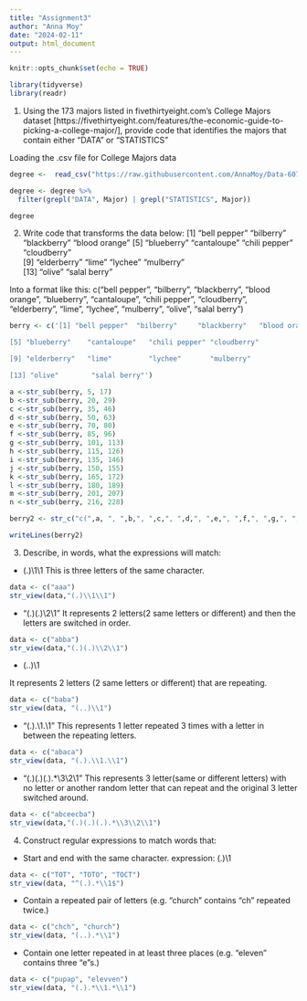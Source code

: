```yaml
---
title: "Assignment3"
author: "Anna Moy"
date: "2024-02-11"
output: html_document
---
```


```r
knitr::opts_chunk$set(echo = TRUE)
```

```r
library(tidyverse)
library(readr)
```

1. Using the 173 majors listed in fivethirtyeight.com’s College Majors dataset [https://fivethirtyeight.com/features/the-economic-guide-to-picking-a-college-major/], provide code that identifies the majors that contain either "DATA" or "STATISTICS"

Loading the .csv file for College Majors data
```r
degree <-  read_csv("https://raw.githubusercontent.com/AnnaMoy/Data-607/main/majors-list.csv")

degree <- degree %>%
  filter(grepl("DATA", Major) | grepl("STATISTICS", Major))

degree
```

2. Write code that transforms the data below:
[1] "bell pepper"  "bilberry"     "blackberry"   "blood orange"
[5] "blueberry"    "cantaloupe"   "chili pepper" "cloudberry"  
[9] "elderberry"   "lime"         "lychee"       "mulberry"    
[13] "olive"        "salal berry"

Into a format like this:
c("bell pepper", "bilberry", "blackberry", "blood orange", "blueberry", "cantaloupe", "chili pepper", "cloudberry", "elderberry", "lime", "lychee", "mulberry", "olive", "salal berry")

```r
berry <- c('[1] "bell pepper"  "bilberry"     "blackberry"   "blood orange"

[5] "blueberry"    "cantaloupe"   "chili pepper" "cloudberry"  

[9] "elderberry"   "lime"         "lychee"       "mulberry"    

[13] "olive"        "salal berry"')

a <-str_sub(berry, 5, 17)
b <-str_sub(berry, 20, 29)
c <-str_sub(berry, 35, 46)
d <-str_sub(berry, 50, 63)
e <-str_sub(berry, 70, 80)
f <-str_sub(berry, 85, 96)
g <-str_sub(berry, 101, 113)
h <-str_sub(berry, 115, 126)
i <-str_sub(berry, 135, 146)
j <-str_sub(berry, 150, 155)
k <-str_sub(berry, 165, 172)
l <-str_sub(berry, 180, 189)
m <-str_sub(berry, 201, 207)
n <-str_sub(berry, 216, 228)

berry2 <- str_c("c(",a, ", ",b,", ",c,", ",d,", ",e,", ",f,", ",g,", ",h,", ",i,", ",j,", ",k,", ",l,", ",m,", ",n,")")

writeLines(berry2)
```

3. Describe, in words, what the expressions will match: 
- (.)\1\1
This is three letters of the same character.
```r
data <- c("aaa")
str_view(data,"(.)\\1\\1")
```
- "(.)(.)\\2\\1"
It represents 2 letters(2 same letters or different) and then the letters are switched in order. 

```r
data <- c("abba")
str_view(data,"(.)(.)\\2\\1")
```
- (..)\1

It represents 2 letters (2 same letters or different) that are repeating.
```r
data <- c("baba")
str_view(data, "(..)\\1")
```

- "(.).\\1.\\1"
This represents 1 letter repeated 3 times with a letter in between the repeating letters.
```r
data <- c("abaca")
str_view(data, "(.).\\1.\\1")
```

- "(.)(.)(.).*\\3\\2\\1"
This represents 3 letter(same or different letters) with no letter or another random letter that can repeat and the original 3 letter switched around.
```r
data <- c("abceecba")
str_view(data,"(.)(.)(.).*\\3\\2\\1")
```

4. Construct regular expressions to match words that:
- Start and end with the same character.
  expression: (.)\\1
``` r
data <- c("TOT", "TOTO", "TOCT")
str_view(data, "^(.).*\\1$")
```
- Contain a repeated pair of letters (e.g. "church" contains "ch" repeated twice.)
```r
data <- c("chch", "church")
str_view(data, "(..).*\\1")
```

- Contain one letter repeated in at least three places (e.g. "eleven" contains three "e"s.)
```r
data <- c("pupap", "elevven")
str_view(data, "(.).*\\1.*\\1")
```